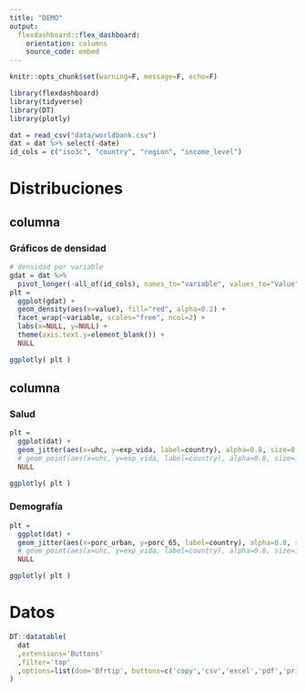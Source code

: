 ---
title: "DEMO"
output: 
  flexdashboard::flex_dashboard:
    orientation: columns
    source_code: embed
---

```{r setup, include=FALSE}
knitr::opts_chunk$set(warning=F, message=F, echo=F)

library(flexdashboard)
library(tidyverse)
library(DT)
library(plotly)

```

```{r data}
dat = read_csv("data/worldbank.csv")
dat = dat %>% select(-date)
id_cols = c("iso3c", "country", "region", "income_level")

```

Distribuciones
==============

columna
-------

### Gráficos de densidad

```{r density}
# densidad por variable
gdat = dat %>% 
  pivot_longer(-all_of(id_cols), names_to="variable", values_to="value")
plt = 
  ggplot(gdat) +
  geom_density(aes(x=value), fill="red", alpha=0.2) +
  facet_wrap(~variable, scales="free", ncol=2) +
  labs(x=NULL, y=NULL) +
  theme(axis.text.y=element_blank()) +
  NULL

ggplotly( plt )

```

columna {.tabset}
----------------

### Salud

```{r}
plt = 
  ggplot(dat) +
  geom_jitter(aes(x=uhc, y=exp_vida, label=country), alpha=0.8, size=0.7) +
  # geom_point(aes(x=uhc, y=exp_vida, label=country), alpha=0.8, size=1) +
  NULL

ggplotly( plt )

```

### Demografía

```{r}
plt = 
  ggplot(dat) +
  geom_jitter(aes(x=porc_urban, y=porc_65, label=country), alpha=0.8, size=0.7) +
  # geom_point(aes(x=uhc, y=exp_vida, label=country), alpha=0.8, size=1) +
  NULL

ggplotly( plt )

```


Datos
=====

```{r}
DT::datatable(
  dat
  ,extensions='Buttons'
  ,filter='top'
  ,options=list(dom='Bfrtip', buttons=c('copy','csv','excel','pdf','print'))
)
```

